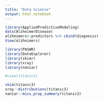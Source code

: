 ```yaml
---
title: "Data Science"
output: html_notebook
---
```


```r
library(AppliedPredictiveModeling)
data(AlzheimerDisease)
alzheimers<-predictors %>% cbind(diagnosis)
View(alzheimers)
```

```r
library(PASWR)
library(DataExplorer)
library(skimr)
library(xray)
library(naniar)

#view(titanic3)

skim(titanic3)
xray::distributions(titanic3)
naniar::miss_prop_summary(titanic3)

  


```

